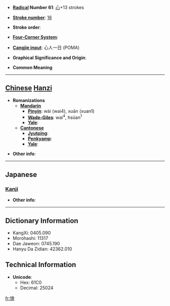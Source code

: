 * '''[[Wiktionary:Chinese radical index| Radical]] Number 61''': [[Wiktionary:Chinese radical index 心|心]]+13 strokes

* '''[[Wiktionary:Chinese total strokes index|Stroke number]]''': [[Wiktionary:Chinese total strokes index 16|16]]

* '''Stroke order''': 

* '''[[Wiktionary:Chinese four corner index|Four-Corner System]]''': 

* '''[[Wiktionary:Chinese Cangjie index|Cangjie input]]''': 心人一日 (POMA)

* '''Graphical Significance and Origin''': 

* '''Common Meaning'''

----

== [[Chinese]] [[Hanzi]] ==

* '''Romanizations'''
** '''[[Mandarin]]'''
*** '''[[Pinyin]]''': wài (wai4), xuān (xuan1)
*** '''[[Wade-Giles]]''': wai<sup>4</sup>, hsüan<sup>1</sup>
*** '''[[Yale]]''': 
** '''[[Cantonese]]'''
*** '''[[Jyutping]]''':
*** '''[[Penkyamp]]''': 
*** '''[[Yale]]''': 

* '''Other info''': 

----

==Japanese==
===[[Kanji]]===
{{kanji|on readings=[[わい]] (wai), [[え]] (e), [[わつ]] (watsu), [[わち]] (wachi)
|kun readings=[[にくむ]] (nikumu), [[もだえる]] (modaeru)
}}

* '''Other info''':  

----

== Dictionary Information ==

* KangXi: 0405.090
* Morohashi: 11317
* Dae Jaweon: 0745.190
* Hanyu Da Zidian: 42362.010

== Technical Information ==

* '''Unicode''':
** Hex: 61C0
** Decimal: 25024

[[fr:懀]]